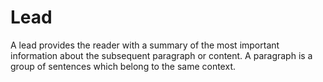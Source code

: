 
<Meta of={LeadStories} />

# Lead

<div>
  A lead provides the reader with a summary of the most important information about the subsequent
  paragraph or content. A paragraph is a group of sentences which belong to the same context.
</div>

<Canvas of={LeadStories.Default} sourceState="shown" />
